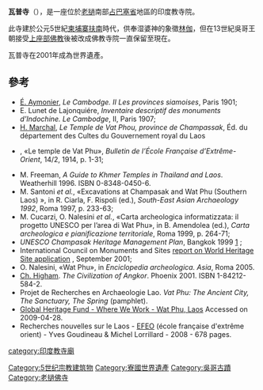 {{Infobox World Heritage Site
|zh_name= 占巴塞文化景观内的瓦普庙和相关古民居
|en_name= Vat Phou and Associated Ancient Settlements within the Champasak Cultural Landscape
|fr_name= Vat Phou et les anciens établissements associés du paysage culturel de Champassak
|Image    = [[Image:Champasak,_Laos,_Wat_Poo_03.jpg|350px]]
|State Party = [[Image:Flag_of_Laos.svg|22px]] [[老撾|老撾]]
|criterion_c  = iii, iv, vi
|ID     = 481
| Region = 亚洲和太平洋地区
|Year    = 2001
|Link    = http://whc.unesco.org/en/list/481
| locmapin    = Laos
| relief      = 
|coordinates = {{coord|14.848264|N|105.8176|E|format=dms|type:landmark_region:LA|display=inline,title}}
}}

'''瓦普寺'''（{{lang-lo|ຜາສາດຫີນວັດພູ}}），是一座位於[[老撾|老撾]]南部[[占巴塞省|占巴塞省]]地區的印度教寺院。

此寺建於公元5世紀[[柬埔寨|柬埔寨]][[扶南|扶南]]時代，供奉湿婆神的象徵[[林伽|林伽]]，但在13世紀吳哥王朝接受[[上座部佛教|上座部佛教]]後被改成佛教寺院一直保留至現在。

瓦普寺在2001年成為世界遺產。

==參考==
* [[Etienne_Aymonier|É. Aymonier]], ''Le Cambodge. II Les provinces siamoises'', Paris 1901; 
* E. Lunet de Lajonquiére, ''Inventaire descriptif des monuments d’Indochine. Le Cambodge'', II, Paris 1907; 
* [[Henri_Marchal|H. Marchal]], ''Le Temple de Vat Phou, province de Champassak'', Éd. du département des Cultes du Gouvernement royal du Laos
* {{link-fr|H Parmentier|Henri Parmentier}}, «Le temple de Vat Phu», ''Bulletin de l’École Française d’Extrême-Orient'', 14/2, 1914, p. 1-31; 
* M. Freeman, ''A Guide to Khmer Temples in Thailand and Laos''. Weatherhill 1996. ISBN 0-8348-0450-6.
* M. Santoni ''et al.'', «Excavations at Champasak and Wat Phu (Southern Laos) », in R. Ciarla, F. Rispoli (ed.), ''South-East Asian Archaeology 1992'', Roma 1997, p. 233-63; 
* M. Cucarzi, O. Nalesini ''et al.'', «Carta archeologica informatizzata: il progetto UNESCO per l’area di Wat Phu», in B. Amendolea (ed.), ''Carta archeologica e pianificazione territoriale'', Roma 1999, p. 264-71;
* ''UNESCO Champasak Heritage Management Plan'', Bangkok 1999 [http://www.unescobkk.org/fileadmin/user_upload/culture/Vat_Phou] {{Wayback|url=http://www.unescobkk.org/fileadmin/user_upload/culture/Vat_Phou |date=20070311230654 }};
* International Council on Monuments and Sites [http://whc.unesco.org/archive/advisory_body_evaluation/481.pdf report on World Heritage Site application] {{Wayback|url=http://whc.unesco.org/archive/advisory_body_evaluation/481.pdf |date=20160321043408 }}, September 2001;
* O. Nalesini, «Wat Phu», in ''Enciclopedia archeologica. Asia'', Roma 2005.
* [[Charles_Higham_(archaeologist)|Ch. Higham]]. ''The Civilization of Angkor''. Phoenix 2001. ISBN 1-84212-584-2.
* Projet de Recherches en Archaeologie Lao. ''Vat Phu: The Ancient City, The Sanctuary, The Spring'' (pamphlet).
* [https://web.archive.org/web/20090409123338/http://www.globalheritagefund.org/where/wat_phu.html Global Heritage Fund - Where We Work - Wat Phu, Laos] Accessed on 2009-04-28.
* Recherches nouvelles sur le Laos - [http://www.efeo.fr/ EFEO] {{Wayback|url=http://www.efeo.fr/ |date=20170520223134 }}(école française d'extrême orient) - Yves Goudineau & Michel Lorrillard - 2008 - 678 pages.

{{老挝世界遗产}}

[[category:印度教寺廟|category:印度教寺廟]]
[[Category:5世纪宗教建筑物|Category:5世纪宗教建筑物]]
[[Category:寮國世界遺產|Category:寮國世界遺產]]
[[Category:吳哥古蹟|Category:吳哥古蹟]]
[[Category:老撾佛寺|Category:老撾佛寺]]